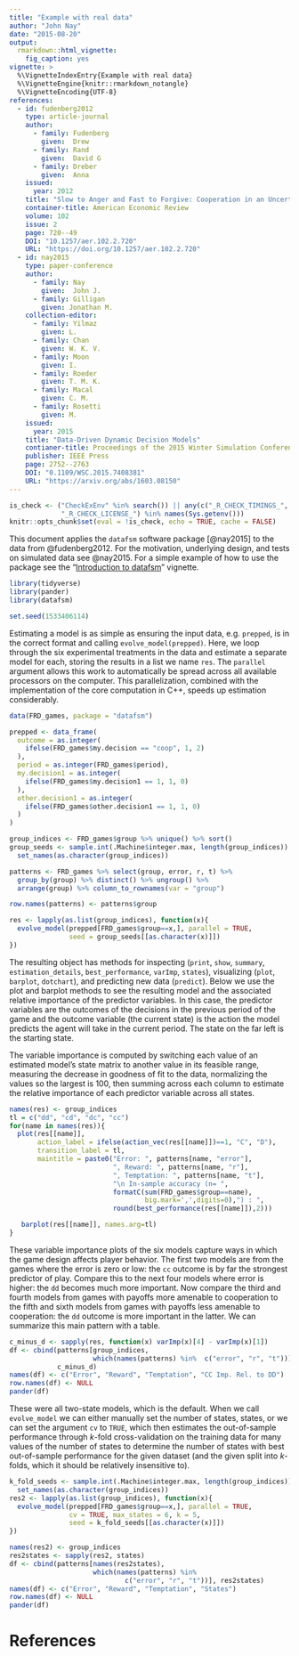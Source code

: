 ```yaml
---
title: "Example with real data"
author: "John Nay"
date: "2015-08-20"
output:
  rmarkdown::html_vignette:
    fig_caption: yes
vignette: >
  %\VignetteIndexEntry{Example with real data}
  %\VignetteEngine{knitr::rmarkdown_notangle}
  %\VignetteEncoding{UTF-8}
references:
  - id: fudenberg2012
    type: article-journal
    author:
      - family: Fudenberg
        given:  Drew 
      - family: Rand
        given:  David G 
      - family: Dreber
        given:  Anna
    issued: 
      year: 2012
    title: "Slow to Anger and Fast to Forgive: Cooperation in an Uncertain World" 
    container-title: American Economic Review 
    volume: 102 
    issue: 2
    page: 720--49 
    DOI: "10.1257/aer.102.2.720"
    URL: "https://doi.org/10.1257/aer.102.2.720"
  - id: nay2015
    type: paper-conference
    author:
      - family: Nay
        given:  John J.
      - family: Gilligan
        given: Jonathan M.
    collection-editor:
      - family: Yilmaz
        given: L.
      - family: Chan
        given: W. K. V.
      - family: Moon
        given: I.
      - family: Roeder
        given: T. M. K.
      - family: Macal
        given: C. M.
      - family: Rosetti
        given: M.
    issued:
      year: 2015
    title: "Data-Driven Dynamic Decision Models"
    contianer-title: Proceedings of the 2015 Winter Simulation Conference
    publisher: IEEE Press
    page: 2752--2763
    DOI: "0.1109/WSC.2015.7408381"
    URL: "https://arxiv.org/abs/1603.08150"
---
```


```r
is_check <- ("CheckExEnv" %in% search()) || any(c("_R_CHECK_TIMINGS_",
             "_R_CHECK_LICENSE_") %in% names(Sys.getenv()))
knitr::opts_chunk$set(eval = !is_check, echo = TRUE, cache = FALSE)
```
This document applies the `datafsm` software package [@nay2015] to the data from @fudenberg2012. 
For the motivation, underlying design, and tests on simulated data see @nay2015. 
For a simple example of how to use the package see the "[Introduction to datafsm](datafsm_introduction.html)" vignette.
```r
library(tidyverse)
library(pander)
library(datafsm)

set.seed(1533406114)
```
Estimating a model is as simple as ensuring the input data, e.g. `prepped`, is 
in the correct format and calling `evolve_model(prepped)`. Here, we loop 
through the six experimental treatments in the data and estimate a separate 
model for each, storing the results in a list we name `res`. The `parallel` 
argument allows this work to automatically be spread across all available 
processors on the computer. This parallelization, combined with the 
implementation of the core computation in C++, speeds up estimation 
considerably.
```r
data(FRD_games, package = "datafsm")

prepped <- data_frame(
  outcome = as.integer(
    ifelse(FRD_games$my.decision == "coop", 1, 2)
  ),
  period = as.integer(FRD_games$period),
  my.decision1 = as.integer(
    ifelse(FRD_games$my.decision1 == 1, 1, 0)
  ),
  other.decision1 = as.integer(
    ifelse(FRD_games$other.decision1 == 1, 1, 0)
  )
)

group_indices <- FRD_games$group %>% unique() %>% sort()
group_seeds <- sample.int(.Machine$integer.max, length(group_indices)) %>%
  set_names(as.character(group_indices))

patterns <- FRD_games %>% select(group, error, r, t) %>%
  group_by(group) %>% distinct() %>% ungroup() %>%
  arrange(group) %>% column_to_rownames(var = "group")

row.names(patterns) <- patterns$group

res <- lapply(as.list(group_indices), function(x){ 
  evolve_model(prepped[FRD_games$group==x,], parallel = TRUE, 
               seed = group_seeds[[as.character(x)]])
})
```
The resulting object has methods for inspecting (`print`, `show`, `summary`, 
`estimation_details`, `best_performance`, `varImp`, `states`), 
visualizing (`plot`, `barplot`, `dotchart`), and 
predicting new data (`predict`). 
Below we use the plot and barplot methods to see the resulting model and the 
associated relative importance of the predictor variables. In this case, the 
predictor variables are the outcomes of the decisions in the previous period of 
the game and the outcome variable (the current state) is the action the model 
predicts the agent will take in the current period. The state on the far left 
is the starting state.

The variable importance is computed by switching each value of an estimated 
model’s state matrix to another value in its feasible range, measuring the 
decrease in goodness of fit to the data, normalizing the values so the largest 
is 100, then summing across each column to estimate the relative importance of 
each predictor variable across all states.

```r
names(res) <- group_indices
tl = c("dd", "cd", "dc", "cc")
for(name in names(res)){
  plot(res[[name]], 
       action_label = ifelse(action_vec(res[[name]])==1, "C", "D"), 
       transition_label = tl,
       maintitle = paste0("Error: ", patterns[name, "error"], 
                          ", Reward: ", patterns[name, "r"],
                          ", Temptation: ", patterns[name, "t"],
                          "\n In-sample accuracy (n= ", 
                          formatC(sum(FRD_games$group==name),
                                  big.mark=',',digits=0),") : ",
                          round(best_performance(res[[name]]),2)))

   barplot(res[[name]], names.arg=tl)
}
```
These variable importance plots of the six models capture ways in which the 
game design affects player behavior. The first two models are from the games 
where the error is zero or low: the `cc` outcome is by far the strongest 
predictor of play. Compare this to the next four models where error is higher: 
the `dd` becomes much more important. Now compare the third and fourth models 
from games with payoffs more amenable to cooperation to the fifth and sixth 
models from games with payoffs less amenable to cooperation: the `dd` outcome 
is more important in the latter. We can summarize this main pattern with a 
table.

```r
c_minus_d <- sapply(res, function(x) varImp(x)[4] - varImp(x)[1])
df <- cbind(patterns[group_indices, 
                     which(names(patterns) %in%  c("error", "r", "t"))], 
            c_minus_d)
names(df) <- c("Error", "Reward", "Temptation", "CC Imp. Rel. to DD")
row.names(df) <- NULL
pander(df)
```

These were all two-state models, which is the default. When we call 
`evolve_model` we can either manually set the number of states, states, or we 
can set the argument `cv` to `TRUE`, which then estimates the out-of-sample 
performance through _k_-fold cross-validation on the training data for many 
values of the number of states to determine the number of states with best 
out-of-sample performance for the given dataset (and the given split into 
_k_-folds, which it should be relatively insensitive to).

```r
k_fold_seeds <- sample.int(.Machine$integer.max, length(group_indices)) %>%
  set_names(as.character(group_indices))
res2 <- lapply(as.list(group_indices), function(x){ 
  evolve_model(prepped[FRD_games$group==x,], parallel = TRUE, 
               cv = TRUE, max_states = 6, k = 5, 
               seed = k_fold_seeds[[as.character(x)]])
})
```
```r
names(res2) <- group_indices
res2states <- sapply(res2, states)
df <- cbind(patterns[names(res2states), 
                     which(names(patterns) %in% 
                             c("error", "r", "t"))], res2states)
names(df) <- c("Error", "Reward", "Temptation", "States") 
row.names(df) <- NULL
pander(df)
```

# References
